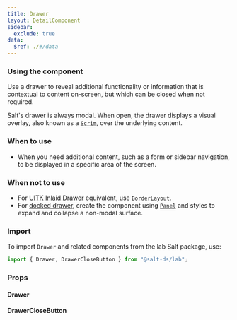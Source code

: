 ```yaml
---
title: Drawer
layout: DetailComponent
sidebar:
  exclude: true
data:
  $ref: ./#/data
---
```


### Using the component

Use a drawer to reveal additional functionality or information that is contextual to content on-screen, but which can be closed when not required.

Salt's drawer is always modal. When open, the drawer displays a visual overlay, also known as a [`Scrim`](/salt/components/scrim), over the underlying content.

### When to use

- When you need additional content, such as a form or sidebar navigation, to be displayed in a specific area of the screen.

### When not to use

- For [UITK Inlaid Drawer](https://uitk.gaiacloud.jpmchase.net/build/components/drawer#inlaid-drawer) equivalent, use [`BorderLayout`](../border-layout).
- For [docked drawer](https://uitk.gaiacloud.jpmchase.net/build/components/drawer#docked-drawer), create the component using [`Panel`](/salt/components/panel) and styles to expand and collapse a non-modal surface.

### Import

To import `Drawer` and related components from the lab Salt package, use:

```js
import { Drawer, DrawerCloseButton } from "@salt-ds/lab";
```

### Props

#### Drawer

<PropsTable packageName="lab" componentName="Drawer" />

#### DrawerCloseButton

<PropsTable packageName="lab" componentName="DrawerCloseButton" />
